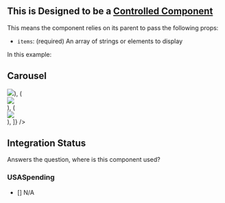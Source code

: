 

<Meta
    title="Carousel"
    component={Carousel}
/>

## This is Designed to be a [Controlled Component](https://reactjs.org/docs/forms.html#controlled-components)
This means the component relies on its parent to pass the following props:
 - `items`: (required) An array of strings or elements to display

In this example:

## Carousel
<Canvas>
    <Story name='Carousel'>
        <Carousel
            items={[
              (<div><img src="./img/carouselImageOne.png" /></div>),
              (<div><img src="./img/carouselImageTwo.png" /></div>),
              (<div><img src="./img/carouselImageThree.png" /></div>),
            ]} />
    </Story>
</Canvas>

<ArgsTable of={Carousel} />

## Integration Status
Answers the question, where is this component used?

### USASpending
- [] N/A
